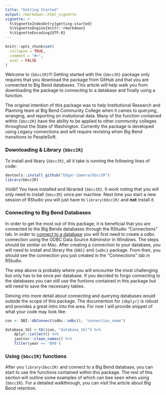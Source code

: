 ```yaml
---
title: "Getting Started"
output: rmarkdown::html_vignette
vignette: >
  %\VignetteIndexEntry{getting-started}
  %\VignetteEngine{knitr::rmarkdown}
  %\VignetteEncoding{UTF-8}
---
```


```r
knitr::opts_chunk$set(
  collapse = TRUE,
  comment = "#>",
  eval = FALSE
)
```

Welcome to `{bbccIR}`!!! Getting started with the `{bbccIR}` package only requires that you download the package from GitHub and that you are connected to Big Bend databases. This article will help walk you from downloading the package to connecting to a database and finally using a function. 

The original intention of this package was to help Institutional Research and Planning team at Big Bend Community College when it cames to querying, wranging, and reporting on instiutional data. Many of the function contained within `{bbccIR}` have the ability to be applied to other community colleges throughout the State of Washington. Currently the package is developed using Legacy connections and will require revisting when Big Bend transitions to PeopleSoft. 


### Downloading & Library `{bbccIR}`

To install and libary `{bbccIR}`, all it take is running the following lines of code:

```r
devtools::install_github("Edgar-Zamora/bbccIR")
library(bbccIR)
```

Violà!! You have installed and libraried `{bbccIR}`. It work noting that you will only need to install `{bbccIR}` once per machine. Next time you start a new session of RStudio you will just have to `library(bbccIR)` and **not** install it.



### Connecting to Big Bend Databases

In order to get the most out of this package, it is beneficial that you are connected to the Big Bends databases through the RStudio "Connections" tab. In order to [connect to a database](https://db.rstudio.com/getting-started/connect-to-database/) you will first need to create a odbc connection using the ODBC Data Source Adminstor in Windows. The steps should be similar on Mac. After creating a connection to your database, you will need to install and library the `{DBI}` and `{odbc}` package. From their, you should see the connection you just created in the "Connections" tab in RStudio.

The step above is probably where you will encounter the most challenging but only has to be once per database. If you decided to forgo connecting to the databases you can still use the funtions contained in this package but will need to save the necessary tables.

Delving into more detail about connecting and querying databases would outside the scope of this package. The documention for `{dbplyr}` is robust and provides a great intro into the area. For now I will provide snippet of what your code may look like:


```r
con <- DBI::dbConnect(odbc::odbc(), "connection_name")

database_tbl <-tbl(con, "database_tbl") %>%
    dplyr::collect() %>%
    janitor::clean_names() %>%
    filter(year == 'B90')

```


### Using `{bbccIR}` **fun**ctions

After you `library(bbccIR)` and connect to a Big Bend database, you can start to use the functions contained within this package. The rest of this section will outline some examples of which can bee seen when using `{bbccIR}`. For a detailed walkthrough, you can visit the article about Big Bend retention. 







